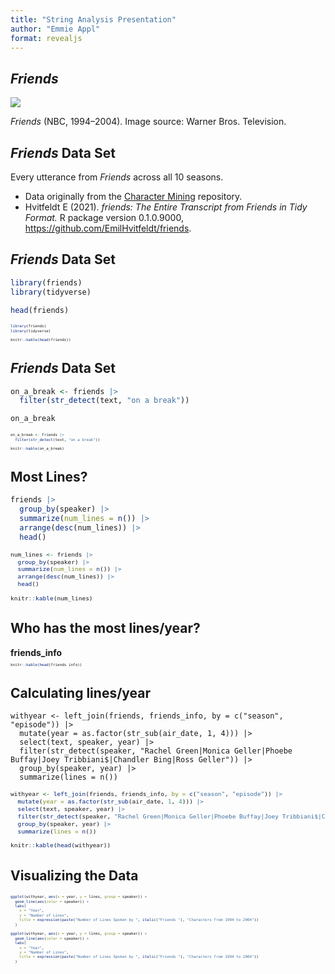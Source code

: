 ```yaml
---
title: "String Analysis Presentation"
author: "Emmie Appl"
format: revealjs
---
```



## *Friends*

![](Friends_poster.jpeg){fig-align="center"}

::: footer
*Friends* (NBC, 1994–2004). Image source: Warner Bros. Television.
:::

## *Friends* Data Set

Every utterance from *Friends* across all 10 seasons.

- Data originally from the [Character Mining](https://github.com/emorynlp/character-mining) repository.
- Hvitfeldt E (2021). *friends: The Entire Transcript from Friends in Tidy Format.* R package version 0.1.0.9000, <https://github.com/EmilHvitfeldt/friends>.

## *Friends* Data Set

```r
library(friends)
library(tidyverse)

head(friends)
```

<div style="font-size: 50%;">
```r
library(friends)
library(tidyverse)

knitr::kable(head(friends))
```
</div>

## *Friends* Data Set
```r
on_a_break <- friends |>
  filter(str_detect(text, "on a break"))

on_a_break
```

<div style="font-size: 50%;">  
```r
on_a_break <- friends |>
  filter(str_detect(text, "on a break"))

knitr::kable(on_a_break)
```
</div>

## Most Lines?
```r
friends |>
  group_by(speaker) |>
  summarize(num_lines = n()) |>
  arrange(desc(num_lines)) |>
  head()
```

<div style="font-size: 80%;"> 
```r
num_lines <- friends |>
  group_by(speaker) |>
  summarize(num_lines = n()) |>
  arrange(desc(num_lines)) |>
  head()

knitr::kable(num_lines)
```
</div>

## Who has the most lines/year?

**friends_info**
<div style="font-size: 50%;">
```r
knitr::kable(head(friends_info))
```
</div>


## Calculating lines/year
```.python
withyear <- left_join(friends, friends_info, by = c("season", "episode")) |>
  mutate(year = as.factor(str_sub(air_date, 1, 4))) |>
  select(text, speaker, year) |>
  filter(str_detect(speaker, "Rachel Green|Monica Geller|Phoebe Buffay|Joey Tribbiani$|Chandler Bing|Ross Geller")) |>
  group_by(speaker, year) |>
  summarize(lines = n())
```

::: {.fragment .fade-in}
<div style="font-size: 80%;">
```r
withyear <- left_join(friends, friends_info, by = c("season", "episode")) |>
  mutate(year = as.factor(str_sub(air_date, 1, 4))) |>
  select(text, speaker, year) |>
  filter(str_detect(speaker, "Rachel Green|Monica Geller|Phoebe Buffay|Joey Tribbiani$|Chandler Bing|Ross Geller")) |>
  group_by(speaker, year) |>
  summarize(lines = n())

knitr::kable(head(withyear))
```
</div>
:::

## Visualizing the Data

<div style="font-size: 50%;">
```r
ggplot(withyear, aes(x = year, y = lines, group = speaker)) +
  geom_line(aes(color = speaker)) +
  labs(
    x = "Year",
    y = "Number of Lines",
    title = expression(paste("Number of Lines Spoken by ", italic("Friends "), "Characters from 1994 to 2004"))
  )
```
<div/>

```r
ggplot(withyear, aes(x = year, y = lines, group = speaker)) +
  geom_line(aes(color = speaker)) +
  labs(
    x = "Year",
    y = "Number of Lines",
    title = expression(paste("Number of Lines Spoken by ", italic("Friends "), "Characters from 1994 to 2004"))
  )
```
